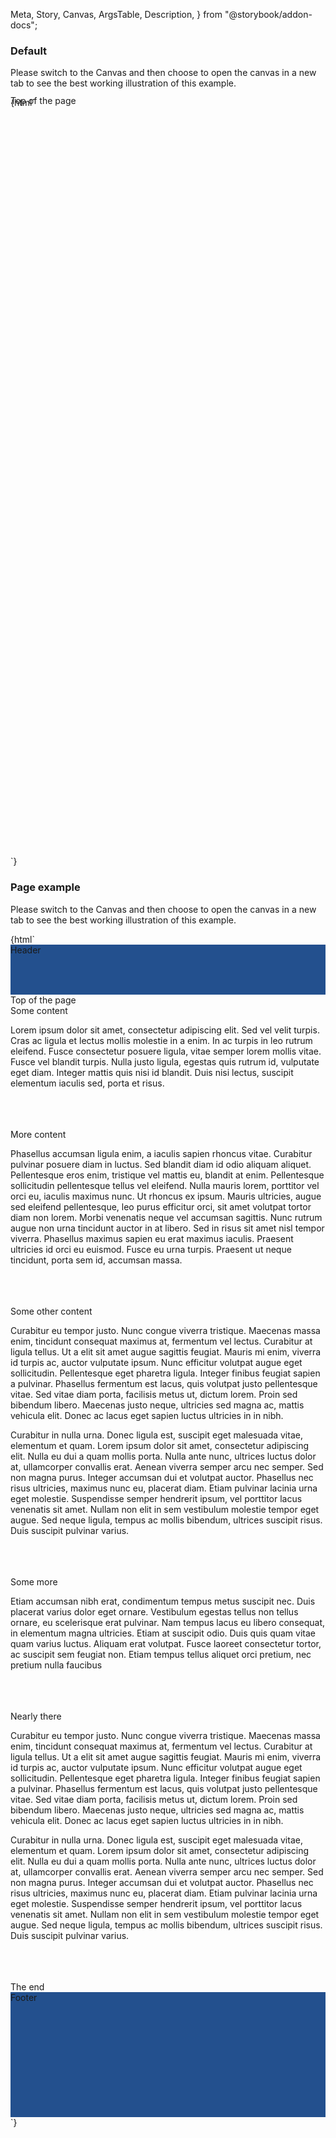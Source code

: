   Meta,
  Story,
  Canvas,
  ArgsTable,
  Description,
} from "@storybook/addon-docs";

<Meta title="Web Components/Back to top" component="ic-back-to-top" />

<Description markdown={readme} />

### Default

Please switch to the Canvas and then choose to open the canvas in a new tab to see the best working illustration of this example.

<Canvas>
  <Story name="Default">
    {html`
      <div id="topEl" style="margin-top:-20px;">
        <ic-typography variant="h2">Top of the page</ic-typography>
      </div>
      <div style="height:1200px;"></div>
      <ic-back-to-top target="topEl"></ic-back-to-top>
    `}
  </Story>
</Canvas>

### Page example

Please switch to the Canvas and then choose to open the canvas in a new tab to see the best working illustration of this example.

<Canvas>
  <Story name="Page example" parameters={{ loki: { skip: true } }}>
    {html`
      <div
        id="header"
        style="width:100%;height:80px;background-color:#23508e;color:var(--ic-architectural-white)"
      >
        <ic-typography variant="h1">Header</ic-typography>
      </div>
      <div id="topPageEl">
        <ic-typography variant="h2">Top of the page</ic-typography>
      </div>
      <ic-typography variant="h3">Some content</ic-typography>
      <p>
        Lorem ipsum dolor sit amet, consectetur adipiscing elit. Sed vel velit
        turpis. Cras ac ligula et lectus mollis molestie in a enim. In ac turpis
        in leo rutrum eleifend. Fusce consectetur posuere ligula, vitae semper
        lorem mollis vitae. Fusce vel blandit turpis. Nulla justo ligula,
        egestas quis rutrum id, vulputate eget diam. Integer mattis quis nisi id
        blandit. Duis nisi lectus, suscipit elementum iaculis sed, porta et
        risus.
      </p>
      <br />
      <br />
      <br />
      <ic-typography variant="h3">More content</ic-typography>
      <p>
        Phasellus accumsan ligula enim, a iaculis sapien rhoncus vitae.
        Curabitur pulvinar posuere diam in luctus. Sed blandit diam id odio
        aliquam aliquet. Pellentesque eros enim, tristique vel mattis eu,
        blandit at enim. Pellentesque sollicitudin pellentesque tellus vel
        eleifend. Nulla mauris lorem, porttitor vel orci eu, iaculis maximus
        nunc. Ut rhoncus ex ipsum. Mauris ultricies, augue sed eleifend
        pellentesque, leo purus efficitur orci, sit amet volutpat tortor diam
        non lorem. Morbi venenatis neque vel accumsan sagittis. Nunc rutrum
        augue non urna tincidunt auctor in at libero. Sed in risus sit amet nisl
        tempor viverra. Phasellus maximus sapien eu erat maximus iaculis.
        Praesent ultricies id orci eu euismod. Fusce eu urna turpis. Praesent ut
        neque tincidunt, porta sem id, accumsan massa.
      </p>
      <br />
      <br />
      <br />
      <ic-typography variant="h3">Some other content</ic-typography>
      <p>
        Curabitur eu tempor justo. Nunc congue viverra tristique. Maecenas massa
        enim, tincidunt consequat maximus at, fermentum vel lectus. Curabitur at
        ligula tellus. Ut a elit sit amet augue sagittis feugiat. Mauris mi
        enim, viverra id turpis ac, auctor vulputate ipsum. Nunc efficitur
        volutpat augue eget sollicitudin. Pellentesque eget pharetra ligula.
        Integer finibus feugiat sapien a pulvinar. Phasellus fermentum est
        lacus, quis volutpat justo pellentesque vitae. Sed vitae diam porta,
        facilisis metus ut, dictum lorem. Proin sed bibendum libero. Maecenas
        justo neque, ultricies sed magna ac, mattis vehicula elit. Donec ac
        lacus eget sapien luctus ultricies in in nibh.
      </p>
      <p>
        Curabitur in nulla urna. Donec ligula est, suscipit eget malesuada
        vitae, elementum et quam. Lorem ipsum dolor sit amet, consectetur
        adipiscing elit. Nulla eu dui a quam mollis porta. Nulla ante nunc,
        ultrices luctus dolor at, ullamcorper convallis erat. Aenean viverra
        semper arcu nec semper. Sed non magna purus. Integer accumsan dui et
        volutpat auctor. Phasellus nec risus ultricies, maximus nunc eu,
        placerat diam. Etiam pulvinar lacinia urna eget molestie. Suspendisse
        semper hendrerit ipsum, vel porttitor lacus venenatis sit amet. Nullam
        non elit in sem vestibulum molestie tempor eget augue. Sed neque ligula,
        tempus ac mollis bibendum, ultrices suscipit risus. Duis suscipit
        pulvinar varius.
      </p>
      <br />
      <br />
      <br />
      <ic-typography variant="h3">Some more</ic-typography>
      <p>
        Etiam accumsan nibh erat, condimentum tempus metus suscipit nec. Duis
        placerat varius dolor eget ornare. Vestibulum egestas tellus non tellus
        ornare, eu scelerisque erat pulvinar. Nam tempus lacus eu libero
        consequat, in elementum magna ultricies. Etiam at suscipit odio. Duis
        quis quam vitae quam varius luctus. Aliquam erat volutpat. Fusce laoreet
        consectetur tortor, ac suscipit sem feugiat non. Etiam tempus tellus
        aliquet orci pretium, nec pretium nulla faucibus
      </p>
      <br />
      <br />
      <br />
      <ic-typography variant="h3">Nearly there</ic-typography>
      <p>
        Curabitur eu tempor justo. Nunc congue viverra tristique. Maecenas massa
        enim, tincidunt consequat maximus at, fermentum vel lectus. Curabitur at
        ligula tellus. Ut a elit sit amet augue sagittis feugiat. Mauris mi
        enim, viverra id turpis ac, auctor vulputate ipsum. Nunc efficitur
        volutpat augue eget sollicitudin. Pellentesque eget pharetra ligula.
        Integer finibus feugiat sapien a pulvinar. Phasellus fermentum est
        lacus, quis volutpat justo pellentesque vitae. Sed vitae diam porta,
        facilisis metus ut, dictum lorem. Proin sed bibendum libero. Maecenas
        justo neque, ultricies sed magna ac, mattis vehicula elit. Donec ac
        lacus eget sapien luctus ultricies in in nibh.
      </p>
      <p>
        Curabitur in nulla urna. Donec ligula est, suscipit eget malesuada
        vitae, elementum et quam. Lorem ipsum dolor sit amet, consectetur
        adipiscing elit. Nulla eu dui a quam mollis porta. Nulla ante nunc,
        ultrices luctus dolor at, ullamcorper convallis erat. Aenean viverra
        semper arcu nec semper. Sed non magna purus. Integer accumsan dui et
        volutpat auctor. Phasellus nec risus ultricies, maximus nunc eu,
        placerat diam. Etiam pulvinar lacinia urna eget molestie. Suspendisse
        semper hendrerit ipsum, vel porttitor lacus venenatis sit amet. Nullam
        non elit in sem vestibulum molestie tempor eget augue. Sed neque ligula,
        tempus ac mollis bibendum, ultrices suscipit risus. Duis suscipit
        pulvinar varius.
      </p>
      <br />
      <br />
      <br />
      <ic-typography variant="h3">The end</ic-typography>
      <br />
      <ic-back-to-top target="topPageEl"></ic-back-to-top>
      <footer>
        <div
          id="footer"
          style="width:100%;height:200px;background-color:#23508e;color:var(--ic-architectural-white)"
        >
          <ic-typography variant="h3">Footer</ic-typography>
        </div>
      </footer>
      <ic-classification-banner
        classification="official"
      ></ic-classification-banner>
    `}
  </Story>
</Canvas>
